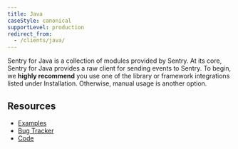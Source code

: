 ```yaml
---
title: Java
caseStyle: canonical
supportLevel: production
redirect_from:
  - /clients/java/
---
```


Sentry for Java is a collection of modules provided by Sentry. At its core, Sentry for Java provides a raw client for sending events to Sentry. To begin, we **highly recommend** you use one of the library or framework integrations listed under Installation. Otherwise, <Link to="/platforms/java/usage/">manual usage</Link> is another option.

<GuideGrid platform="java" />

## Resources

- [Examples](https://github.com/getsentry/examples)
- [Bug Tracker](http://github.com/getsentry/sentry-java/issues)
- [Code](http://github.com/getsentry/sentry-java)
